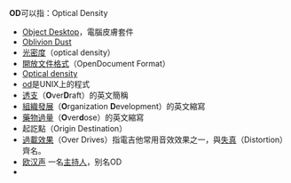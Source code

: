 '''OD'''可以指：Optical Density
* [[Object_Desktop|Object Desktop]]，電腦皮膚套件
* [[Oblivion_Dust|Oblivion Dust]]
* [[光密度|光密度]]（optical density）
* [[開放文件格式|開放文件格式]]（OpenDocument Format）
* [[Optical_density|Optical density]]
* [[od_(UNIX)|od]]是UNIX上的程式
* [[透支|透支]]（'''O'''ver'''D'''raft）的英文簡稱
* [[組織發展|組織發展]]（'''O'''rganization '''D'''evelopment）的英文縮寫
* [[藥物過量|藥物過量]]（'''O'''ver'''d'''ose）的英文縮寫
* 起訖點（Origin Destination）
* [[效果器|過載效果]]（Over Drives）指電吉他常用音效效果之一，與[[失真|失真]]（Distortion）齊名。
* [[欧汉声|欧汉声]] 一名[[主持人|主持人]]，别名OD
* {{tsl|en|Order of Distinction|牙買加優等勛章}}
{{消歧义|Cat=二字拉丁字母缩写消歧义}}